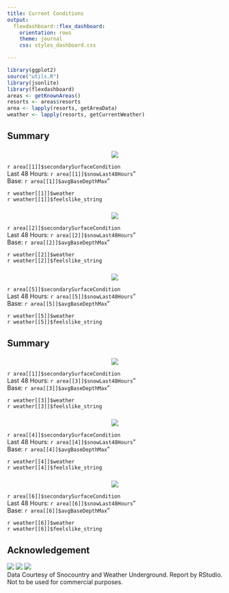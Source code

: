 ```yaml
---
title: Current Conditions
output: 
  flexdashboard::flex_dashboard:
    orientation: rows
    theme: journal
    css: styles_dashboard.css

---
```


```r
library(ggplot2)
source("utils.R")
library(jsonlite)
library(flexdashboard)
areas <- getKnownAreas()
resorts <- areas$resorts
area <- lapply(resorts, getAreaData)
weather <- lapply(resorts, getCurrentWeather)
```

Summary 
----------

### {.no-title data-width=15}

<center>![](`r area[[1]]$logo`)</center>


`r area[[1]]$secondarySurfaceCondition` <br>
Last 48 Hours: `r area[[1]]$snowLast48Hours`" <br> 
Base: `r area[[1]]$avgBaseDepthMax`"

 
`r weather[[1]]$weather` <br>
`r weather[[1]]$feelslike_string` 


### {.no-title data-width=15}

<center>![](`r area[[2]]$logo`)</center>


`r area[[2]]$secondarySurfaceCondition` <br>
Last 48 Hours: `r area[[2]]$snowLast48Hours`" <br> 
Base: `r area[[2]]$avgBaseDepthMax`"

 
`r weather[[2]]$weather` <br>
`r weather[[2]]$feelslike_string` 


### {.no-title data-width=15}

<center>![](`r area[[5]]$logo`)</center>


`r area[[5]]$secondarySurfaceCondition` <br>
Last 48 Hours: `r area[[5]]$snowLast48Hours`" <br> 
Base: `r area[[5]]$avgBaseDepthMax`"

 
`r weather[[5]]$weather` <br>
`r weather[[5]]$feelslike_string` 

Summary 
----------

### {.no-title data-width=15}

<center>![](`r area[[3]]$logo`)</center>


`r area[[1]]$secondarySurfaceCondition` <br>
Last 48 Hours: `r area[[3]]$snowLast48Hours`" <br> 
Base: `r area[[3]]$avgBaseDepthMax`"

 
`r weather[[3]]$weather` <br>
`r weather[[3]]$feelslike_string` 


### {.no-title data-width=15}

<center>![](`r area[[4]]$logo`)</center>


`r area[[4]]$secondarySurfaceCondition` <br>
Last 48 Hours: `r area[[4]]$snowLast48Hours`" <br> 
Base: `r area[[4]]$avgBaseDepthMax`"

 
`r weather[[4]]$weather` <br>
`r weather[[4]]$feelslike_string` 

### {.no-title data-width=15}

<center>![](`r area[[6]]$logo`)</center>


`r area[[6]]$secondarySurfaceCondition` <br>
Last 48 Hours: `r area[[6]]$snowLast48Hours`" <br> 
Base: `r area[[6]]$avgBaseDepthMax`"

 
`r weather[[6]]$weather` <br>
`r weather[[6]]$feelslike_string` 


Acknowledgement {data-height=2}
------------
![](sclogo.png) ![](wulogo.jpg) ![](rslogo.png) <br>
Data Courtesy of Snocountry and Weather Underground. Report by RStudio. <br>
Not to be used for commercial purposes.


